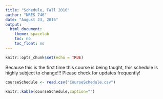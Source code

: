 ```yaml
---
title: "Schedule, Fall 2016"
author: "NRES 746"
date: "August 23, 2016"
output: 
  html_document: 
    theme: spacelab
    toc: no
    toc_float: no
---
```


```r
knitr::opts_chunk$set(echo = TRUE)
```

Because this is the first time this course is being taught, this schedule is highly subject to change!!! Please check for updates frequently!

```r
courseSchedule <- read.csv("CourseSchedule.csv")
```

```r
knitr::kable(courseSchedule,caption="")

```
